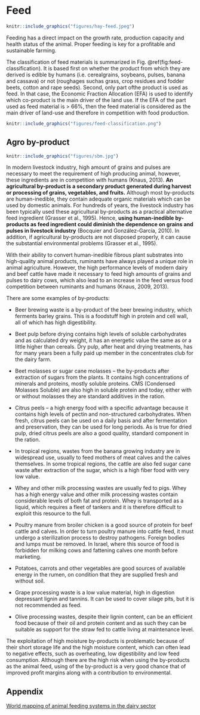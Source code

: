 # Feed

```r
knitr::include_graphics("figures/hay-feed.jpeg")
```

Feeding has a direct impact on the growth rate, production capacity and health status of the animal. Proper feeding is key for a profitable and sustainable farming.

The classification of feed materials is summarized in Fig. \@ref(fig:feed-classification). It is based first on whether the product from which they are derived is edible by humans (i.e. cerealgrains, soybeans, pulses, banana and cassava) or not (roughages suchas grass, crop residues and fodder beets, cotton and rape seeds). Second, only part ofthe product is used as feed. In that case, the Economic Fraction Allocation (EFA) is used to identify which co-product is the main driver of the land use. If the EFA of the part used as feed material is > 66%, then the feed material is considered as the main driver of land-use and therefore in competition with food production.

```r
knitr::include_graphics("figures/feed-classification.png")
```

## Agro by-product
```r
knitr::include_graphics("figures/sbm.jpg")
```

In modern livestock industry, high amount of grains and pulses are necessary to meet the requirement of high producing animal, however, these ingredients are in competition with humans (Knaus, 2013). **An agricultural by-product is a secondary product generated during harvest or processing of grains, vegetables, and fruits.** Although most by-products are human-inedible, they contain adequate organic materials which can be used by domestic animals. For hundreds of years, the livestock industry has been typically used these agricultural by-products as a practical alternative feed ingredient (Grasser et al., 1995). Hence, **using human-inedible by-products as feed ingredient could diminish the dependence on grains and pulses in livestock industry** (Bocquier and González-García, 2010). In addition, if agricultural by-products are not disposed properly, it can cause the substantial environmental problems (Grasser et al., 1995). 

With their ability to convert human-inedible fibrous plant substrates into high-quality animal products, ruminants have always played a unique role in animal agriculture. However, the high performance levels of modern dairy and beef cattle have made it necessary to feed high amounts of grains and pulses to dairy cows, which also lead to an increase in the feed versus food competition between ruminants and humans (Knaus, 2009, 2013).

There are some examples of by-products: 

- Beer brewing waste is a by-product of the beer brewing industry, which ferments barley grains. This is a foodstuff high in protein and cell wall, all of which has high digestibility.

- Beet pulp before drying contains high levels of soluble carbohydrates and as calculated dry weight, it has an energetic value the same as or a little higher than cereals. Dry pulp, after heat and drying treatments, has for many years been a fully paid up member in the concentrates club for the dairy farm.

- Beet molasses or sugar cane molasses – the by-products after extraction of sugars from the plants. It contains high concentrations of minerals and proteins, mostly soluble proteins. CMS (Condensed Molasses Soluble) are also high in soluble protein and today, either with or without molasses they are standard additives in the ration.

- Citrus peels – a high energy food with a specific advantage because it contains high levels of pectin and non-structured carbohydrates. When fresh, citrus peels can be used on a daily basis and after fermentation and preservation, they can be used for long periods. As is true for dried pulp, dried citrus peels are also a good quality, standard component in the ration.

- In tropical regions, wastes from the banana growing industry are in widespread use, usually to feed mothers of meat calves and the calves themselves. In some tropical regions, the cattle are also fed sugar cane waste after extraction of the sugar, which is a high fiber food with very low value.

- Whey and other milk processing wastes are usually fed to pigs. Whey has a high energy value and other milk processing wastes contain considerable levels of both fat and protein. Whey is transported as a liquid, which requires a fleet of tankers and it is therefore difficult to exploit this resource to the full.

- Poultry manure from broiler chicken is a good source of protein for beef cattle and calves. In order to turn poultry manure into cattle feed, it must undergo a sterilization process to destroy pathogens. Foreign bodies and lumps must be removed. In Israel, where this source of food is forbidden for milking cows and fattening calves one month before marketing.

- Potatoes, carrots and other vegetables are good sources of available energy in the rumen, on condition that they are supplied fresh and without soil.

- Grape processing waste is a low value material, high in digestion depressant lignin and tannins. It can be used to cover silage pits, but it is not recommended as feed.

- Olive processing wastes, despite their lignin content, can be an efficient food because of their oil and protein content and as such they can be suitable as support for the straw fed to cattle living at maintenance level.

The exploitation of high moisture by-products is problematic because of their short storage life and the high moisture content, which can often lead to negative effects, such as overheating, low digestibility and low feed consumption. Although there are the high risk when using the by-products as the animal feed, using of the by-product is a very good chance that of improved profit margins along with a contribution to environmental.

## Appendix

[World mapping of animal feeding systems in the dairy sector](http://www.fao.org/3/a-i3913e.pdf)